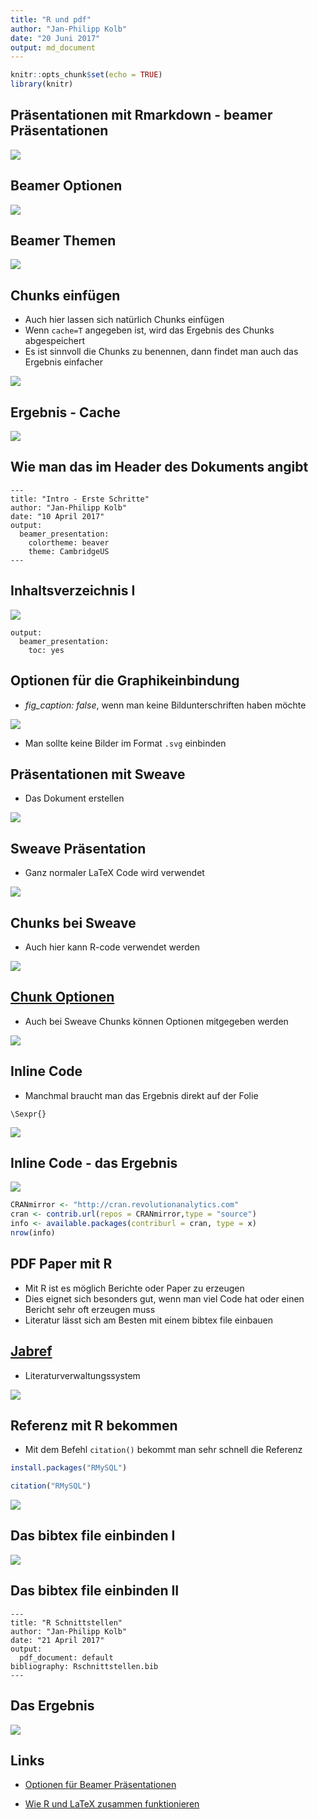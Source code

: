 ```yaml
---
title: "R und pdf"
author: "Jan-Philipp Kolb"
date: "20 Juni 2017"
output: md_document
---
```


```r
knitr::opts_chunk$set(echo = TRUE)
library(knitr)
```

## Präsentationen mit Rmarkdown - beamer Präsentationen

![](https://raw.githubusercontent.com/Japhilko/RInterfaces/master/slides/figure/beamerexample.PNG)

## Beamer Optionen

![](https://raw.githubusercontent.com/Japhilko/RInterfaces/master/slides/figure/beamerOptions.PNG)

## Beamer Themen

![](http://1.bp.blogspot.com/-ZTtDq0hOkqY/Ti0Z3WwoIJI/AAAAAAAAAPc/HM3t4j4t7h0/s1600/Screenshot%2B-%2B07252011%2B-%2B03%253A22%253A15%2BAM.png)

## Chunks einfügen

- Auch hier lassen sich natürlich Chunks einfügen
- Wenn `cache=T` angegeben ist, wird das Ergebnis des Chunks abgespeichert
- Es ist sinnvoll die Chunks zu benennen, dann findet man auch das Ergebnis einfacher

![](https://raw.githubusercontent.com/Japhilko/RInterfaces/master/slides/figure/CacheBenennung.PNG)

## Ergebnis - Cache

![](https://raw.githubusercontent.com/Japhilko/RInterfaces/master/slides/figure/ErgZufallszahlen.PNG)

## Wie man das im Header des Dokuments angibt

```
---
title: "Intro - Erste Schritte"
author: "Jan-Philipp Kolb"
date: "10 April 2017"
output:
  beamer_presentation: 
    colortheme: beaver
    theme: CambridgeUS
---
```

## Inhaltsverzeichnis I

![](https://raw.githubusercontent.com/Japhilko/RInterfaces/master/slides/figure/BeamerInhaltsVZ.PNG)

```
output: 
  beamer_presentation: 
    toc: yes
```


## Optionen für die Graphikeinbindung

- *fig_caption: false*, wenn man keine Bildunterschriften haben möchte

![](https://raw.githubusercontent.com/Japhilko/RInterfaces/master/slides/figure/figOpts.PNG)

- Man sollte keine Bilder im Format `.svg` einbinden

## Präsentationen mit Sweave

- Das Dokument erstellen

![](https://raw.githubusercontent.com/Japhilko/RInterfaces/master/slides/figure/BSPsweave.png)

## Sweave Präsentation

- Ganz normaler LaTeX Code wird verwendet

![](https://raw.githubusercontent.com/Japhilko/RInterfaces/master/slides/figure/Sweave1ex.PNG)

## Chunks bei Sweave

- Auch hier kann R-code verwendet werden

![](https://raw.githubusercontent.com/Japhilko/RInterfaces/master/slides/figure/SweaveCodeChunk.PNG)

## [Chunk Optionen](http://k-baeumchen.fuhlbrueck.net/R-und-LaTeX.html)

- Auch bei Sweave Chunks können Optionen mitgegeben werden

![](https://raw.githubusercontent.com/Japhilko/RInterfaces/master/slides/figure/SweaveOptionen.PNG)

## Inline Code

- Manchmal braucht man das Ergebnis direkt auf der Folie

```
\Sexpr{}
```

![](https://raw.githubusercontent.com/Japhilko/RInterfaces/master/slides/figure/CRANpackages.PNG)

## Inline Code - das Ergebnis

![](https://raw.githubusercontent.com/Japhilko/RInterfaces/master/slides/figure/CRANmirror.PNG)

```r
CRANmirror <- "http://cran.revolutionanalytics.com"
cran <- contrib.url(repos = CRANmirror,type = "source")
info <- available.packages(contriburl = cran, type = x)
nrow(info)
```



## PDF Paper mit R

- Mit R ist es möglich Berichte oder Paper zu erzeugen
- Dies eignet sich besonders gut, wenn man viel Code hat oder einen Bericht sehr oft erzeugen muss
- Literatur lässt sich am Besten mit einem bibtex file einbauen


## [Jabref](http://www.jabref.org/)

- Literaturverwaltungssystem

![](https://raw.githubusercontent.com/Japhilko/RInterfaces/master/slides/figure/Exjabref.PNG)

## Referenz mit R bekommen

- Mit dem Befehl `citation()` bekommt man sehr schnell die Referenz

```r
install.packages("RMySQL")
```


```r
citation("RMySQL")
```

![](https://raw.githubusercontent.com/Japhilko/RInterfaces/master/slides/figure/bibtexRmysql.PNG)


## Das bibtex file einbinden I

![](https://raw.githubusercontent.com/Japhilko/RInterfaces/master/slides/figure/LiteraturEinbinden.PNG)

## Das bibtex file einbinden II

```
---
title: "R Schnittstellen"
author: "Jan-Philipp Kolb"
date: "21 April 2017"
output: 
  pdf_document: default
bibliography: Rschnittstellen.bib
---
```


## Das Ergebnis

![](https://raw.githubusercontent.com/Japhilko/RInterfaces/master/slides/figure/bibtexErgebnis.PNG)


## Links

- [Optionen für Beamer Präsentationen](http://rmarkdown.rstudio.com/beamer_presentation_format.html)

- [Wie R und LaTeX zusammen funktionieren](https://www.r-bloggers.com/from-openoffice-noob-to-control-freak-a-love-story-with-r-latex-and-knitr/)

